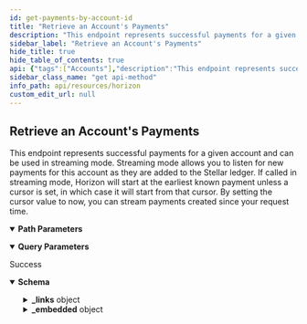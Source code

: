 ```yaml
---
id: get-payments-by-account-id
title: "Retrieve an Account's Payments"
description: "This endpoint represents successful payments for a given account and can be used in streaming mode. Streaming mode allows you to listen for new payments for this account as they are added to the Stellar ledger. If called in streaming mode, Horizon will start at the earliest known payment unless a cursor is set, in which case it will start from that cursor. By setting the cursor value to now, you can stream payments created since your request time."
sidebar_label: "Retrieve an Account's Payments"
hide_title: true
hide_table_of_contents: true
api: {"tags":["Accounts"],"description":"This endpoint represents successful payments for a given account and can be used in streaming mode. Streaming mode allows you to listen for new payments for this account as they are added to the Stellar ledger. If called in streaming mode, Horizon will start at the earliest known payment unless a cursor is set, in which case it will start from that cursor. By setting the cursor value to now, you can stream payments created since your request time.","operationId":"GetPaymentsByAccountId","parameters":[{"name":"account_id","in":"path","required":true,"description":"This account’s public key encoded in a base32 string representation.","schema":{"type":"string","example":"GDMQQNJM4UL7QIA66P7R2PZHMQINWZBM77BEBMHLFXD5JEUAHGJ7R4JZ"}},{"name":"cursor","in":"query","required":false,"description":"A number that points to a specific location in a collection of responses and is pulled from the paging_token value of a record.","schema":{"type":"integer","example":6606617478959105}},{"name":"order","in":"query","required":false,"description":"A designation of the order in which records should appear. Options include asc (ascending) or desc (descending). If this argument isn’t set, it defaults to asc.","schema":{"type":"string","enum":["asc","desc"]}},{"name":"limit","in":"query","required":false,"description":"The maximum number of records returned. The limit can range from 1 to 200 - an upper limit that is hardcoded in Horizon for performance reasons. If this argument isn’t designated, it defaults to 10.","schema":{"type":"integer","example":10}},{"name":"include_failed","in":"query","required":false,"description":"Set to true to include failed operations in results. Options include true and false.","schema":{"type":"boolean","enum":[true,false]}},{"name":"join","in":"query","required":false,"description":"Set to transactions to include the transactions which created each of the operations in the response."}],"x-supports-streaming":true,"responses":{"200":{"description":"Success","content":{"application/json":{"schema":{"allOf":[{"type":"object","properties":{"_links":{"type":"object","properties":{"self":{"type":"object","properties":{"href":{"type":"string","format":"link"},"templated":{"type":"boolean"}},"required":["href"],"title":"link"},"next":{"type":"object","properties":{"href":{"type":"string","format":"link"},"templated":{"type":"boolean"}},"required":["href"],"title":"link"},"prev":{"type":"object","properties":{"href":{"type":"string","format":"link"},"templated":{"type":"boolean"}},"required":["href"],"title":"link"}}}},"title":"Links"},{"type":"object","properties":{"_embedded":{"type":"object","properties":{"records":{"type":"array","items":{"type":"object","properties":{"_links":{"type":"object","properties":{"self":{"type":"object","properties":{"href":{"type":"string","format":"link"},"templated":{"type":"boolean"}},"required":["href"],"title":"link"},"transaction":{"type":"object","properties":{"href":{"type":"string","format":"link"},"templated":{"type":"boolean"}},"required":["href"],"title":"link"},"effects":{"type":"object","properties":{"href":{"type":"string","format":"link"},"templated":{"type":"boolean"}},"required":["href"],"title":"link"},"succeeds":{"type":"object","properties":{"href":{"type":"string","format":"link"},"templated":{"type":"boolean"}},"required":["href"],"title":"link"},"precedes":{"type":"object","properties":{"href":{"type":"string","format":"link"},"templated":{"type":"boolean"}},"required":["href"],"title":"link"}},"required":["self","transaction","effects","succeeds","precedes"]},"id":{"type":"string","title":"id"},"paging_token":{"type":"string"},"transaction_successful":{"type":"boolean"},"source_account":{"type":"string","pattern":"G[A-Z0-9]{55}","title":"address"},"type":{"type":"string","example":"payment"},"type_i":{"type":"string"},"created_at":{"type":"string"},"transaction_hash":{"type":"string"},"asset_type":{"type":"string"},"asset_code":{"enum":["native","credit_alphanum4","credit_alphanum12"]},"asset_issuer":{"type":"string","pattern":"G[A-Z0-9]{55}","title":"address"},"from":{"type":"string","pattern":"G[A-Z0-9]{55}","title":"address"},"to":{"type":"string","pattern":"G[A-Z0-9]{55}","title":"address"},"amount":{"type":"string"}},"required":["id","paging_token","transaction_successful","source_account","type","type_i","created_at","transaction_hash","asset_type","from","to","amount"]}}}}},"title":"Payment"}]},"examples":{"RetrieveAnAccountsPayments":{"value":{"_links":{"self":{"href":"https://horizon.stellar.org/accounts/GCNL55IJTH2HX26HLNIGYD2JIQLTBAQL3SVPNZA6PXK7NAVHU423WOTE/payments?cursor=&limit=10&order=asc"},"next":{"href":"https://horizon.stellar.org/accounts/GCNL55IJTH2HX26HLNIGYD2JIQLTBAQL3SVPNZA6PXK7NAVHU423WOTE/payments?cursor=148289273518190684&limit=10&order=asc"},"prev":{"href":"https://horizon.stellar.org/accounts/GCNL55IJTH2HX26HLNIGYD2JIQLTBAQL3SVPNZA6PXK7NAVHU423WOTE/payments?cursor=110694007436259329&limit=10&order=desc"}},"_embedded":{"records":[{"_links":{"self":{"href":"https://horizon.stellar.org/operations/110694007436259329"},"transaction":{"href":"https://horizon.stellar.org/transactions/26c996aa6afb299b6761f2335277196715160ade6aa001a755116448b145d3a7"},"effects":{"href":"https://horizon.stellar.org/operations/110694007436259329/effects"},"succeeds":{"href":"https://horizon.stellar.org/effects?order=desc&cursor=110694007436259329"},"precedes":{"href":"https://horizon.stellar.org/effects?order=asc&cursor=110694007436259329"}},"id":"110694007436259329","paging_token":"110694007436259329","transaction_successful":true,"source_account":"GB44UMO65PK5NWMRP4S2OSZA5BD4ACOW5KQ6TWLLO2MP7S7N5MJ2MJVI","type":"create_account","type_i":0,"created_at":"2019-09-11T13:16:44Z","transaction_hash":"26c996aa6afb299b6761f2335277196715160ade6aa001a755116448b145d3a7","starting_balance":"1.0000000","funder":"GB44UMO65PK5NWMRP4S2OSZA5BD4ACOW5KQ6TWLLO2MP7S7N5MJ2MJVI","account":"GCNL55IJTH2HX26HLNIGYD2JIQLTBAQL3SVPNZA6PXK7NAVHU423WOTE"},{"_links":{"self":{"href":"https://horizon.stellar.org/operations/110694007436259330"},"transaction":{"href":"https://horizon.stellar.org/transactions/26c996aa6afb299b6761f2335277196715160ade6aa001a755116448b145d3a7"},"effects":{"href":"https://horizon.stellar.org/operations/110694007436259330/effects"},"succeeds":{"href":"https://horizon.stellar.org/effects?order=desc&cursor=110694007436259330"},"precedes":{"href":"https://horizon.stellar.org/effects?order=asc&cursor=110694007436259330"}},"id":"110694007436259330","paging_token":"110694007436259330","transaction_successful":true,"source_account":"GB44UMO65PK5NWMRP4S2OSZA5BD4ACOW5KQ6TWLLO2MP7S7N5MJ2MJVI","type":"account_merge","type_i":8,"created_at":"2019-09-11T13:16:44Z","transaction_hash":"26c996aa6afb299b6761f2335277196715160ade6aa001a755116448b145d3a7","account":"GB44UMO65PK5NWMRP4S2OSZA5BD4ACOW5KQ6TWLLO2MP7S7N5MJ2MJVI","into":"GCNL55IJTH2HX26HLNIGYD2JIQLTBAQL3SVPNZA6PXK7NAVHU423WOTE"},{"_links":{"self":{"href":"https://horizon.stellar.org/operations/115354197276323841"},"transaction":{"href":"https://horizon.stellar.org/transactions/c09d4cee993d60d73c80f036666966738a26b8f3b25d7275b93fd995505b5e5b"},"effects":{"href":"https://horizon.stellar.org/operations/115354197276323841/effects"},"succeeds":{"href":"https://horizon.stellar.org/effects?order=desc&cursor=115354197276323841"},"precedes":{"href":"https://horizon.stellar.org/effects?order=asc&cursor=115354197276323841"}},"id":"115354197276323841","paging_token":"115354197276323841","transaction_successful":true,"source_account":"GDV4KECLSZLKRVH4ZTWVAS4I3W2LPAPV66ADFFUZKGIVOTK6GMKGJT53","type":"payment","type_i":1,"created_at":"2019-11-18T19:59:40Z","transaction_hash":"c09d4cee993d60d73c80f036666966738a26b8f3b25d7275b93fd995505b5e5b","asset_type":"native","from":"GDV4KECLSZLKRVH4ZTWVAS4I3W2LPAPV66ADFFUZKGIVOTK6GMKGJT53","to":"GCNL55IJTH2HX26HLNIGYD2JIQLTBAQL3SVPNZA6PXK7NAVHU423WOTE","amount":"688.4065454"},{"_links":{"self":{"href":"https://horizon.stellar.org/operations/117356420835532801"},"transaction":{"href":"https://horizon.stellar.org/transactions/c25dd84798076ee8ea126c78407d61c7e8f3efdf8739274f56b07a7029500b00"},"effects":{"href":"https://horizon.stellar.org/operations/117356420835532801/effects"},"succeeds":{"href":"https://horizon.stellar.org/effects?order=desc&cursor=117356420835532801"},"precedes":{"href":"https://horizon.stellar.org/effects?order=asc&cursor=117356420835532801"}},"id":"117356420835532801","paging_token":"117356420835532801","transaction_successful":true,"source_account":"GDV4KECLSZLKRVH4ZTWVAS4I3W2LPAPV66ADFFUZKGIVOTK6GMKGJT53","type":"payment","type_i":1,"created_at":"2019-12-18T08:23:35Z","transaction_hash":"c25dd84798076ee8ea126c78407d61c7e8f3efdf8739274f56b07a7029500b00","asset_type":"native","from":"GDV4KECLSZLKRVH4ZTWVAS4I3W2LPAPV66ADFFUZKGIVOTK6GMKGJT53","to":"GCNL55IJTH2HX26HLNIGYD2JIQLTBAQL3SVPNZA6PXK7NAVHU423WOTE","amount":"355.3887598"},{"_links":{"self":{"href":"https://horizon.stellar.org/operations/119400713599217665"},"transaction":{"href":"https://horizon.stellar.org/transactions/b9d7c534b5fa168570a5bffe0f2089de150d00bf8cbd19ec93e897c565958f3f"},"effects":{"href":"https://horizon.stellar.org/operations/119400713599217665/effects"},"succeeds":{"href":"https://horizon.stellar.org/effects?order=desc&cursor=119400713599217665"},"precedes":{"href":"https://horizon.stellar.org/effects?order=asc&cursor=119400713599217665"}},"id":"119400713599217665","paging_token":"119400713599217665","transaction_successful":true,"source_account":"GCNL55IJTH2HX26HLNIGYD2JIQLTBAQL3SVPNZA6PXK7NAVHU423WOTE","type":"payment","type_i":1,"created_at":"2020-01-17T20:32:38Z","transaction_hash":"b9d7c534b5fa168570a5bffe0f2089de150d00bf8cbd19ec93e897c565958f3f","asset_type":"credit_alphanum4","asset_code":"USD","asset_issuer":"GDUKMGUGDZQK6YHYA5Z6AY2G4XDSZPSZ3SW5UN3ARVMO6QSRDWP5YLEX","from":"GCNL55IJTH2HX26HLNIGYD2JIQLTBAQL3SVPNZA6PXK7NAVHU423WOTE","to":"GASWJWFRYE55KC7MGANZMMRBK5NPXT3HMPDQ6SEXZN6ZPWYXVVYBFRTE","amount":"84.9410878"},{"_links":{"self":{"href":"https://horizon.stellar.org/operations/147350483860869151"},"transaction":{"href":"https://horizon.stellar.org/transactions/b53cd1d3a95ad2fd7141b3b800e8cd3af1658d2d72b2274d1bd116cf0e58f193"},"effects":{"href":"https://horizon.stellar.org/operations/147350483860869151/effects"},"succeeds":{"href":"https://horizon.stellar.org/effects?order=desc&cursor=147350483860869151"},"precedes":{"href":"https://horizon.stellar.org/effects?order=asc&cursor=147350483860869151"}},"id":"147350483860869151","paging_token":"147350483860869151","transaction_successful":true,"source_account":"GBDSJHAGNQDL2WZ5LBRSIVI6MUHJO6CLKF5XFVUK7GMPUQ4NBLSYVAHX","type":"payment","type_i":1,"created_at":"2021-03-06T19:27:33Z","transaction_hash":"b53cd1d3a95ad2fd7141b3b800e8cd3af1658d2d72b2274d1bd116cf0e58f193","asset_type":"native","from":"GBDSJHAGNQDL2WZ5LBRSIVI6MUHJO6CLKF5XFVUK7GMPUQ4NBLSYVAHX","to":"GCNL55IJTH2HX26HLNIGYD2JIQLTBAQL3SVPNZA6PXK7NAVHU423WOTE","amount":"0.0000001"},{"_links":{"self":{"href":"https://horizon.stellar.org/operations/147354181828010015"},"transaction":{"href":"https://horizon.stellar.org/transactions/1be9f5f3dcd28c4fa70f5f5ed79d7332da14741e55a5abe4132d4c04da7b6f1e"},"effects":{"href":"https://horizon.stellar.org/operations/147354181828010015/effects"},"succeeds":{"href":"https://horizon.stellar.org/effects?order=desc&cursor=147354181828010015"},"precedes":{"href":"https://horizon.stellar.org/effects?order=asc&cursor=147354181828010015"}},"id":"147354181828010015","paging_token":"147354181828010015","transaction_successful":true,"source_account":"GCVZ5PHDFGUV6YXN7I735RE5AJSFOOWPT4A2WHCGTGXOQ6KVWM3TYEQC","type":"payment","type_i":1,"created_at":"2021-03-06T20:49:34Z","transaction_hash":"1be9f5f3dcd28c4fa70f5f5ed79d7332da14741e55a5abe4132d4c04da7b6f1e","asset_type":"native","from":"GCVZ5PHDFGUV6YXN7I735RE5AJSFOOWPT4A2WHCGTGXOQ6KVWM3TYEQC","to":"GCNL55IJTH2HX26HLNIGYD2JIQLTBAQL3SVPNZA6PXK7NAVHU423WOTE","amount":"0.0000001"},{"_links":{"self":{"href":"https://horizon.stellar.org/operations/147355590577238047"},"transaction":{"href":"https://horizon.stellar.org/transactions/ba6bca6dce0c01d9d9cebcc79466c986b18a8cb3b67030f6424b6563778ab947"},"effects":{"href":"https://horizon.stellar.org/operations/147355590577238047/effects"},"succeeds":{"href":"https://horizon.stellar.org/effects?order=desc&cursor=147355590577238047"},"precedes":{"href":"https://horizon.stellar.org/effects?order=asc&cursor=147355590577238047"}},"id":"147355590577238047","paging_token":"147355590577238047","transaction_successful":true,"source_account":"GBDSJHAGNQDL2WZ5LBRSIVI6MUHJO6CLKF5XFVUK7GMPUQ4NBLSYVAHX","type":"payment","type_i":1,"created_at":"2021-03-06T21:19:49Z","transaction_hash":"ba6bca6dce0c01d9d9cebcc79466c986b18a8cb3b67030f6424b6563778ab947","asset_type":"native","from":"GBDSJHAGNQDL2WZ5LBRSIVI6MUHJO6CLKF5XFVUK7GMPUQ4NBLSYVAHX","to":"GCNL55IJTH2HX26HLNIGYD2JIQLTBAQL3SVPNZA6PXK7NAVHU423WOTE","amount":"0.0000001"},{"_links":{"self":{"href":"https://horizon.stellar.org/operations/148286782436462682"},"transaction":{"href":"https://horizon.stellar.org/transactions/74afe177a6ecf466899bbdbd339a796e1995a3c8c4084c556849a702759bb7c1"},"effects":{"href":"https://horizon.stellar.org/operations/148286782436462682/effects"},"succeeds":{"href":"https://horizon.stellar.org/effects?order=desc&cursor=148286782436462682"},"precedes":{"href":"https://horizon.stellar.org/effects?order=asc&cursor=148286782436462682"}},"id":"148286782436462682","paging_token":"148286782436462682","transaction_successful":true,"source_account":"GDAXCWDQAYP2VC2UR2KRLVD7JQYIYMQ7BGFY647BCG4CFANT7JYNSO4S","type":"payment","type_i":1,"created_at":"2021-03-20T12:48:24Z","transaction_hash":"74afe177a6ecf466899bbdbd339a796e1995a3c8c4084c556849a702759bb7c1","asset_type":"native","from":"GDAXCWDQAYP2VC2UR2KRLVD7JQYIYMQ7BGFY647BCG4CFANT7JYNSO4S","to":"GCNL55IJTH2HX26HLNIGYD2JIQLTBAQL3SVPNZA6PXK7NAVHU423WOTE","amount":"0.0000001"},{"_links":{"self":{"href":"https://horizon.stellar.org/operations/148289273518190684"},"transaction":{"href":"https://horizon.stellar.org/transactions/de50646ece611a9fbd2b222b910f020f94e654064d64fd54f50358d3d13e7f49"},"effects":{"href":"https://horizon.stellar.org/operations/148289273518190684/effects"},"succeeds":{"href":"https://horizon.stellar.org/effects?order=desc&cursor=148289273518190684"},"precedes":{"href":"https://horizon.stellar.org/effects?order=asc&cursor=148289273518190684"}},"id":"148289273518190684","paging_token":"148289273518190684","transaction_successful":true,"source_account":"GC2LS7Z564TGWRVCIHTSEIZBO5WUZSNR2MA544FE4JPXMAUMDQI2JR6N","type":"payment","type_i":1,"created_at":"2021-03-20T13:42:07Z","transaction_hash":"de50646ece611a9fbd2b222b910f020f94e654064d64fd54f50358d3d13e7f49","asset_type":"native","from":"GC2LS7Z564TGWRVCIHTSEIZBO5WUZSNR2MA544FE4JPXMAUMDQI2JR6N","to":"GCNL55IJTH2HX26HLNIGYD2JIQLTBAQL3SVPNZA6PXK7NAVHU423WOTE","amount":"0.0000001"}]}}}}}}}},"method":"get","path":"/accounts/{account_id}/payments","servers":[{"url":"https://horizon.stellar.org","description":"The main network"},{"url":"https://horizon-testnet.stellar.org","description":"The test network"}],"info":{"title":"Horizon","version":"0.0.1"},"postman":{"name":"Retrieve an Account's Payments","description":{"content":"This endpoint represents successful payments for a given account and can be used in streaming mode. Streaming mode allows you to listen for new payments for this account as they are added to the Stellar ledger. If called in streaming mode, Horizon will start at the earliest known payment unless a cursor is set, in which case it will start from that cursor. By setting the cursor value to now, you can stream payments created since your request time.","type":"text/plain"},"url":{"path":["accounts",":account_id","payments"],"host":["{{baseUrl}}"],"query":[{"disabled":false,"description":{"content":"A number that points to a specific location in a collection of responses and is pulled from the paging_token value of a record.","type":"text/plain"},"key":"cursor","value":""},{"disabled":false,"description":{"content":"A designation of the order in which records should appear. Options include asc (ascending) or desc (descending). If this argument isn’t set, it defaults to asc.","type":"text/plain"},"key":"order","value":""},{"disabled":false,"description":{"content":"The maximum number of records returned. The limit can range from 1 to 200 - an upper limit that is hardcoded in Horizon for performance reasons. If this argument isn’t designated, it defaults to 10.","type":"text/plain"},"key":"limit","value":""},{"disabled":false,"description":{"content":"Set to true to include failed operations in results. Options include true and false.","type":"text/plain"},"key":"include_failed","value":""},{"description":{"content":"Set to transactions to include the transactions which created each of the operations in the response.","type":"text/plain"},"key":"join","value":""}],"variable":[{"disabled":false,"description":{"content":"(Required) This account’s public key encoded in a base32 string representation.","type":"text/plain"},"type":"any","value":"","key":"account_id"}]},"header":[{"key":"Accept","value":"application/json"}],"method":"GET"}}
sidebar_class_name: "get api-method"
info_path: api/resources/horizon
custom_edit_url: null
---
```



## Retrieve an Account's Payments



This endpoint represents successful payments for a given account and can be used in streaming mode. Streaming mode allows you to listen for new payments for this account as they are added to the Stellar ledger. If called in streaming mode, Horizon will start at the earliest known payment unless a cursor is set, in which case it will start from that cursor. By setting the cursor value to now, you can stream payments created since your request time.

<details style={{"marginBottom":"1rem"}} data-collapsed={false} open={true}><summary style={{}}><strong>Path Parameters</strong></summary><div><ul><ParamsItem className={"paramsItem"} param={{"name":"account_id","in":"path","required":true,"description":"This account’s public key encoded in a base32 string representation.","schema":{"type":"string","example":"GDMQQNJM4UL7QIA66P7R2PZHMQINWZBM77BEBMHLFXD5JEUAHGJ7R4JZ"}}}></ParamsItem></ul></div></details><details style={{"marginBottom":"1rem"}} data-collapsed={false} open={true}><summary style={{}}><strong>Query Parameters</strong></summary><div><ul><ParamsItem className={"paramsItem"} param={{"name":"cursor","in":"query","required":false,"description":"A number that points to a specific location in a collection of responses and is pulled from the paging_token value of a record.","schema":{"type":"integer","example":6606617478959105}}}></ParamsItem><ParamsItem className={"paramsItem"} param={{"name":"order","in":"query","required":false,"description":"A designation of the order in which records should appear. Options include asc (ascending) or desc (descending). If this argument isn’t set, it defaults to asc.","schema":{"type":"string","enum":["asc","desc"]}}}></ParamsItem><ParamsItem className={"paramsItem"} param={{"name":"limit","in":"query","required":false,"description":"The maximum number of records returned. The limit can range from 1 to 200 - an upper limit that is hardcoded in Horizon for performance reasons. If this argument isn’t designated, it defaults to 10.","schema":{"type":"integer","example":10}}}></ParamsItem><ParamsItem className={"paramsItem"} param={{"name":"include_failed","in":"query","required":false,"description":"Set to true to include failed operations in results. Options include true and false.","schema":{"type":"boolean","enum":[true,false]}}}></ParamsItem><ParamsItem className={"paramsItem"} param={{"name":"join","in":"query","required":false,"description":"Set to transactions to include the transactions which created each of the operations in the response."}}></ParamsItem></ul></div></details><div><ApiTabs><TabItem label={"200"} value={"200"}><div>

Success

</div><div><MimeTabs schemaType={"response"}><TabItem label={"application/json"} value={"application/json"}><SchemaTabs><TabItem label={"Schema"} value={"Schema"}><details style={{}} data-collapsed={false} open={true}><summary style={{"textAlign":"left"}}><strong>Schema</strong></summary><div style={{"textAlign":"left","marginLeft":"1rem"}}></div><ul style={{"marginLeft":"1rem"}}><SchemaItem collapsible={true} className={"schemaItem"}><details style={{}}><summary style={{}}><strong>_links</strong><span style={{"opacity":"0.6"}}> object</span></summary><div style={{"marginLeft":"1rem"}}><SchemaItem collapsible={true} className={"schemaItem"}><details style={{}}><summary style={{}}><strong>self</strong><span style={{"opacity":"0.6"}}> object</span></summary><div style={{"marginLeft":"1rem"}}><SchemaItem collapsible={false} name={"href"} required={true} schemaName={"link"} qualifierMessage={undefined} schema={{"type":"string","format":"link"}}></SchemaItem><SchemaItem collapsible={false} name={"templated"} required={false} schemaName={"boolean"} qualifierMessage={undefined} schema={{"type":"boolean"}}></SchemaItem></div></details></SchemaItem><SchemaItem collapsible={true} className={"schemaItem"}><details style={{}}><summary style={{}}><strong>next</strong><span style={{"opacity":"0.6"}}> object</span></summary><div style={{"marginLeft":"1rem"}}><SchemaItem collapsible={false} name={"href"} required={true} schemaName={"link"} qualifierMessage={undefined} schema={{"type":"string","format":"link"}}></SchemaItem><SchemaItem collapsible={false} name={"templated"} required={false} schemaName={"boolean"} qualifierMessage={undefined} schema={{"type":"boolean"}}></SchemaItem></div></details></SchemaItem><SchemaItem collapsible={true} className={"schemaItem"}><details style={{}}><summary style={{}}><strong>prev</strong><span style={{"opacity":"0.6"}}> object</span></summary><div style={{"marginLeft":"1rem"}}><SchemaItem collapsible={false} name={"href"} required={true} schemaName={"link"} qualifierMessage={undefined} schema={{"type":"string","format":"link"}}></SchemaItem><SchemaItem collapsible={false} name={"templated"} required={false} schemaName={"boolean"} qualifierMessage={undefined} schema={{"type":"boolean"}}></SchemaItem></div></details></SchemaItem></div></details></SchemaItem><SchemaItem collapsible={true} className={"schemaItem"}><details style={{}}><summary style={{}}><strong>_embedded</strong><span style={{"opacity":"0.6"}}> object</span></summary><div style={{"marginLeft":"1rem"}}><SchemaItem collapsible={true} className={"schemaItem"}><details style={{}}><summary style={{}}><strong>records</strong><span style={{"opacity":"0.6"}}> object[]</span></summary><div style={{"marginLeft":"1rem"}}><li><div style={{"fontSize":"var(--ifm-code-font-size)","opacity":"0.6","marginLeft":"-.5rem","paddingBottom":".5rem"}}>Array [</div></li><SchemaItem collapsible={true} className={"schemaItem"}><details style={{}}><summary style={{}}><strong>_links</strong><span style={{"opacity":"0.6"}}> object</span></summary><div style={{"marginLeft":"1rem"}}><SchemaItem collapsible={true} className={"schemaItem"}><details style={{}}><summary style={{}}><strong>self</strong><span style={{"opacity":"0.6"}}> object</span><strong style={{"fontSize":"var(--ifm-code-font-size)","color":"var(--openapi-required)"}}> required</strong></summary><div style={{"marginLeft":"1rem"}}><SchemaItem collapsible={false} name={"href"} required={true} schemaName={"link"} qualifierMessage={undefined} schema={{"type":"string","format":"link"}}></SchemaItem><SchemaItem collapsible={false} name={"templated"} required={false} schemaName={"boolean"} qualifierMessage={undefined} schema={{"type":"boolean"}}></SchemaItem></div></details></SchemaItem><SchemaItem collapsible={true} className={"schemaItem"}><details style={{}}><summary style={{}}><strong>transaction</strong><span style={{"opacity":"0.6"}}> object</span><strong style={{"fontSize":"var(--ifm-code-font-size)","color":"var(--openapi-required)"}}> required</strong></summary><div style={{"marginLeft":"1rem"}}><SchemaItem collapsible={false} name={"href"} required={true} schemaName={"link"} qualifierMessage={undefined} schema={{"type":"string","format":"link"}}></SchemaItem><SchemaItem collapsible={false} name={"templated"} required={false} schemaName={"boolean"} qualifierMessage={undefined} schema={{"type":"boolean"}}></SchemaItem></div></details></SchemaItem><SchemaItem collapsible={true} className={"schemaItem"}><details style={{}}><summary style={{}}><strong>effects</strong><span style={{"opacity":"0.6"}}> object</span><strong style={{"fontSize":"var(--ifm-code-font-size)","color":"var(--openapi-required)"}}> required</strong></summary><div style={{"marginLeft":"1rem"}}><SchemaItem collapsible={false} name={"href"} required={true} schemaName={"link"} qualifierMessage={undefined} schema={{"type":"string","format":"link"}}></SchemaItem><SchemaItem collapsible={false} name={"templated"} required={false} schemaName={"boolean"} qualifierMessage={undefined} schema={{"type":"boolean"}}></SchemaItem></div></details></SchemaItem><SchemaItem collapsible={true} className={"schemaItem"}><details style={{}}><summary style={{}}><strong>succeeds</strong><span style={{"opacity":"0.6"}}> object</span><strong style={{"fontSize":"var(--ifm-code-font-size)","color":"var(--openapi-required)"}}> required</strong></summary><div style={{"marginLeft":"1rem"}}><SchemaItem collapsible={false} name={"href"} required={true} schemaName={"link"} qualifierMessage={undefined} schema={{"type":"string","format":"link"}}></SchemaItem><SchemaItem collapsible={false} name={"templated"} required={false} schemaName={"boolean"} qualifierMessage={undefined} schema={{"type":"boolean"}}></SchemaItem></div></details></SchemaItem><SchemaItem collapsible={true} className={"schemaItem"}><details style={{}}><summary style={{}}><strong>precedes</strong><span style={{"opacity":"0.6"}}> object</span><strong style={{"fontSize":"var(--ifm-code-font-size)","color":"var(--openapi-required)"}}> required</strong></summary><div style={{"marginLeft":"1rem"}}><SchemaItem collapsible={false} name={"href"} required={true} schemaName={"link"} qualifierMessage={undefined} schema={{"type":"string","format":"link"}}></SchemaItem><SchemaItem collapsible={false} name={"templated"} required={false} schemaName={"boolean"} qualifierMessage={undefined} schema={{"type":"boolean"}}></SchemaItem></div></details></SchemaItem></div></details></SchemaItem><SchemaItem collapsible={false} name={"id"} required={true} schemaName={"id"} qualifierMessage={undefined} schema={{"type":"string","title":"id"}}></SchemaItem><SchemaItem collapsible={false} name={"paging_token"} required={true} schemaName={"string"} qualifierMessage={undefined} schema={{"type":"string"}}></SchemaItem><SchemaItem collapsible={false} name={"transaction_successful"} required={true} schemaName={"boolean"} qualifierMessage={undefined} schema={{"type":"boolean"}}></SchemaItem><SchemaItem collapsible={false} name={"source_account"} required={true} schemaName={"address"} qualifierMessage={"**Possible values:** Value must match regular expression `G[A-Z0-9]{55}`"} schema={{"type":"string","pattern":"G[A-Z0-9]{55}","title":"address"}}></SchemaItem><SchemaItem collapsible={false} name={"type"} required={true} schemaName={"string"} qualifierMessage={undefined} schema={{"type":"string","example":"payment"}}></SchemaItem><SchemaItem collapsible={false} name={"type_i"} required={true} schemaName={"string"} qualifierMessage={undefined} schema={{"type":"string"}}></SchemaItem><SchemaItem collapsible={false} name={"created_at"} required={true} schemaName={"string"} qualifierMessage={undefined} schema={{"type":"string"}}></SchemaItem><SchemaItem collapsible={false} name={"transaction_hash"} required={true} schemaName={"string"} qualifierMessage={undefined} schema={{"type":"string"}}></SchemaItem><SchemaItem collapsible={false} name={"asset_type"} required={true} schemaName={"string"} qualifierMessage={undefined} schema={{"type":"string"}}></SchemaItem><SchemaItem collapsible={false} name={"asset_code"} required={false} schemaName={""} qualifierMessage={"**Possible values:** [`native`, `credit_alphanum4`, `credit_alphanum12`]"} schema={{"enum":["native","credit_alphanum4","credit_alphanum12"]}}></SchemaItem><SchemaItem collapsible={false} name={"asset_issuer"} required={false} schemaName={"address"} qualifierMessage={"**Possible values:** Value must match regular expression `G[A-Z0-9]{55}`"} schema={{"type":"string","pattern":"G[A-Z0-9]{55}","title":"address"}}></SchemaItem><SchemaItem collapsible={false} name={"from"} required={true} schemaName={"address"} qualifierMessage={"**Possible values:** Value must match regular expression `G[A-Z0-9]{55}`"} schema={{"type":"string","pattern":"G[A-Z0-9]{55}","title":"address"}}></SchemaItem><SchemaItem collapsible={false} name={"to"} required={true} schemaName={"address"} qualifierMessage={"**Possible values:** Value must match regular expression `G[A-Z0-9]{55}`"} schema={{"type":"string","pattern":"G[A-Z0-9]{55}","title":"address"}}></SchemaItem><SchemaItem collapsible={false} name={"amount"} required={true} schemaName={"string"} qualifierMessage={undefined} schema={{"type":"string"}}></SchemaItem><li><div style={{"fontSize":"var(--ifm-code-font-size)","opacity":"0.6","marginLeft":"-.5rem"}}>]</div></li></div></details></SchemaItem></div></details></SchemaItem></ul></details></TabItem><TabItem label={"Example (from schema)"} value={"Example (from schema)"}><ResponseSamples responseExample={"{\n  \"_links\": {\n    \"self\": {\n      \"href\": \"string\",\n      \"templated\": true\n    },\n    \"next\": {\n      \"href\": \"string\",\n      \"templated\": true\n    },\n    \"prev\": {\n      \"href\": \"string\",\n      \"templated\": true\n    }\n  },\n  \"_embedded\": {\n    \"records\": [\n      {\n        \"_links\": {\n          \"self\": {\n            \"href\": \"string\",\n            \"templated\": true\n          },\n          \"transaction\": {\n            \"href\": \"string\",\n            \"templated\": true\n          },\n          \"effects\": {\n            \"href\": \"string\",\n            \"templated\": true\n          },\n          \"succeeds\": {\n            \"href\": \"string\",\n            \"templated\": true\n          },\n          \"precedes\": {\n            \"href\": \"string\",\n            \"templated\": true\n          }\n        },\n        \"id\": \"string\",\n        \"paging_token\": \"string\",\n        \"transaction_successful\": true,\n        \"source_account\": \"string\",\n        \"type\": \"payment\",\n        \"type_i\": \"string\",\n        \"created_at\": \"string\",\n        \"transaction_hash\": \"string\",\n        \"asset_type\": \"string\",\n        \"asset_issuer\": \"string\",\n        \"from\": \"string\",\n        \"to\": \"string\",\n        \"amount\": \"string\"\n      }\n    ]\n  }\n}"} language={"json"}></ResponseSamples></TabItem><TabItem label={"RetrieveAnAccountsPayments"} value={"RetrieveAnAccountsPayments"}><ResponseSamples responseExample={"{\n  \"_links\": {\n    \"self\": {\n      \"href\": \"https://horizon.stellar.org/accounts/GCNL55IJTH2HX26HLNIGYD2JIQLTBAQL3SVPNZA6PXK7NAVHU423WOTE/payments?cursor=&limit=10&order=asc\"\n    },\n    \"next\": {\n      \"href\": \"https://horizon.stellar.org/accounts/GCNL55IJTH2HX26HLNIGYD2JIQLTBAQL3SVPNZA6PXK7NAVHU423WOTE/payments?cursor=148289273518190684&limit=10&order=asc\"\n    },\n    \"prev\": {\n      \"href\": \"https://horizon.stellar.org/accounts/GCNL55IJTH2HX26HLNIGYD2JIQLTBAQL3SVPNZA6PXK7NAVHU423WOTE/payments?cursor=110694007436259329&limit=10&order=desc\"\n    }\n  },\n  \"_embedded\": {\n    \"records\": [\n      {\n        \"_links\": {\n          \"self\": {\n            \"href\": \"https://horizon.stellar.org/operations/110694007436259329\"\n          },\n          \"transaction\": {\n            \"href\": \"https://horizon.stellar.org/transactions/26c996aa6afb299b6761f2335277196715160ade6aa001a755116448b145d3a7\"\n          },\n          \"effects\": {\n            \"href\": \"https://horizon.stellar.org/operations/110694007436259329/effects\"\n          },\n          \"succeeds\": {\n            \"href\": \"https://horizon.stellar.org/effects?order=desc&cursor=110694007436259329\"\n          },\n          \"precedes\": {\n            \"href\": \"https://horizon.stellar.org/effects?order=asc&cursor=110694007436259329\"\n          }\n        },\n        \"id\": \"110694007436259329\",\n        \"paging_token\": \"110694007436259329\",\n        \"transaction_successful\": true,\n        \"source_account\": \"GB44UMO65PK5NWMRP4S2OSZA5BD4ACOW5KQ6TWLLO2MP7S7N5MJ2MJVI\",\n        \"type\": \"create_account\",\n        \"type_i\": 0,\n        \"created_at\": \"2019-09-11T13:16:44Z\",\n        \"transaction_hash\": \"26c996aa6afb299b6761f2335277196715160ade6aa001a755116448b145d3a7\",\n        \"starting_balance\": \"1.0000000\",\n        \"funder\": \"GB44UMO65PK5NWMRP4S2OSZA5BD4ACOW5KQ6TWLLO2MP7S7N5MJ2MJVI\",\n        \"account\": \"GCNL55IJTH2HX26HLNIGYD2JIQLTBAQL3SVPNZA6PXK7NAVHU423WOTE\"\n      },\n      {\n        \"_links\": {\n          \"self\": {\n            \"href\": \"https://horizon.stellar.org/operations/110694007436259330\"\n          },\n          \"transaction\": {\n            \"href\": \"https://horizon.stellar.org/transactions/26c996aa6afb299b6761f2335277196715160ade6aa001a755116448b145d3a7\"\n          },\n          \"effects\": {\n            \"href\": \"https://horizon.stellar.org/operations/110694007436259330/effects\"\n          },\n          \"succeeds\": {\n            \"href\": \"https://horizon.stellar.org/effects?order=desc&cursor=110694007436259330\"\n          },\n          \"precedes\": {\n            \"href\": \"https://horizon.stellar.org/effects?order=asc&cursor=110694007436259330\"\n          }\n        },\n        \"id\": \"110694007436259330\",\n        \"paging_token\": \"110694007436259330\",\n        \"transaction_successful\": true,\n        \"source_account\": \"GB44UMO65PK5NWMRP4S2OSZA5BD4ACOW5KQ6TWLLO2MP7S7N5MJ2MJVI\",\n        \"type\": \"account_merge\",\n        \"type_i\": 8,\n        \"created_at\": \"2019-09-11T13:16:44Z\",\n        \"transaction_hash\": \"26c996aa6afb299b6761f2335277196715160ade6aa001a755116448b145d3a7\",\n        \"account\": \"GB44UMO65PK5NWMRP4S2OSZA5BD4ACOW5KQ6TWLLO2MP7S7N5MJ2MJVI\",\n        \"into\": \"GCNL55IJTH2HX26HLNIGYD2JIQLTBAQL3SVPNZA6PXK7NAVHU423WOTE\"\n      },\n      {\n        \"_links\": {\n          \"self\": {\n            \"href\": \"https://horizon.stellar.org/operations/115354197276323841\"\n          },\n          \"transaction\": {\n            \"href\": \"https://horizon.stellar.org/transactions/c09d4cee993d60d73c80f036666966738a26b8f3b25d7275b93fd995505b5e5b\"\n          },\n          \"effects\": {\n            \"href\": \"https://horizon.stellar.org/operations/115354197276323841/effects\"\n          },\n          \"succeeds\": {\n            \"href\": \"https://horizon.stellar.org/effects?order=desc&cursor=115354197276323841\"\n          },\n          \"precedes\": {\n            \"href\": \"https://horizon.stellar.org/effects?order=asc&cursor=115354197276323841\"\n          }\n        },\n        \"id\": \"115354197276323841\",\n        \"paging_token\": \"115354197276323841\",\n        \"transaction_successful\": true,\n        \"source_account\": \"GDV4KECLSZLKRVH4ZTWVAS4I3W2LPAPV66ADFFUZKGIVOTK6GMKGJT53\",\n        \"type\": \"payment\",\n        \"type_i\": 1,\n        \"created_at\": \"2019-11-18T19:59:40Z\",\n        \"transaction_hash\": \"c09d4cee993d60d73c80f036666966738a26b8f3b25d7275b93fd995505b5e5b\",\n        \"asset_type\": \"native\",\n        \"from\": \"GDV4KECLSZLKRVH4ZTWVAS4I3W2LPAPV66ADFFUZKGIVOTK6GMKGJT53\",\n        \"to\": \"GCNL55IJTH2HX26HLNIGYD2JIQLTBAQL3SVPNZA6PXK7NAVHU423WOTE\",\n        \"amount\": \"688.4065454\"\n      },\n      {\n        \"_links\": {\n          \"self\": {\n            \"href\": \"https://horizon.stellar.org/operations/117356420835532801\"\n          },\n          \"transaction\": {\n            \"href\": \"https://horizon.stellar.org/transactions/c25dd84798076ee8ea126c78407d61c7e8f3efdf8739274f56b07a7029500b00\"\n          },\n          \"effects\": {\n            \"href\": \"https://horizon.stellar.org/operations/117356420835532801/effects\"\n          },\n          \"succeeds\": {\n            \"href\": \"https://horizon.stellar.org/effects?order=desc&cursor=117356420835532801\"\n          },\n          \"precedes\": {\n            \"href\": \"https://horizon.stellar.org/effects?order=asc&cursor=117356420835532801\"\n          }\n        },\n        \"id\": \"117356420835532801\",\n        \"paging_token\": \"117356420835532801\",\n        \"transaction_successful\": true,\n        \"source_account\": \"GDV4KECLSZLKRVH4ZTWVAS4I3W2LPAPV66ADFFUZKGIVOTK6GMKGJT53\",\n        \"type\": \"payment\",\n        \"type_i\": 1,\n        \"created_at\": \"2019-12-18T08:23:35Z\",\n        \"transaction_hash\": \"c25dd84798076ee8ea126c78407d61c7e8f3efdf8739274f56b07a7029500b00\",\n        \"asset_type\": \"native\",\n        \"from\": \"GDV4KECLSZLKRVH4ZTWVAS4I3W2LPAPV66ADFFUZKGIVOTK6GMKGJT53\",\n        \"to\": \"GCNL55IJTH2HX26HLNIGYD2JIQLTBAQL3SVPNZA6PXK7NAVHU423WOTE\",\n        \"amount\": \"355.3887598\"\n      },\n      {\n        \"_links\": {\n          \"self\": {\n            \"href\": \"https://horizon.stellar.org/operations/119400713599217665\"\n          },\n          \"transaction\": {\n            \"href\": \"https://horizon.stellar.org/transactions/b9d7c534b5fa168570a5bffe0f2089de150d00bf8cbd19ec93e897c565958f3f\"\n          },\n          \"effects\": {\n            \"href\": \"https://horizon.stellar.org/operations/119400713599217665/effects\"\n          },\n          \"succeeds\": {\n            \"href\": \"https://horizon.stellar.org/effects?order=desc&cursor=119400713599217665\"\n          },\n          \"precedes\": {\n            \"href\": \"https://horizon.stellar.org/effects?order=asc&cursor=119400713599217665\"\n          }\n        },\n        \"id\": \"119400713599217665\",\n        \"paging_token\": \"119400713599217665\",\n        \"transaction_successful\": true,\n        \"source_account\": \"GCNL55IJTH2HX26HLNIGYD2JIQLTBAQL3SVPNZA6PXK7NAVHU423WOTE\",\n        \"type\": \"payment\",\n        \"type_i\": 1,\n        \"created_at\": \"2020-01-17T20:32:38Z\",\n        \"transaction_hash\": \"b9d7c534b5fa168570a5bffe0f2089de150d00bf8cbd19ec93e897c565958f3f\",\n        \"asset_type\": \"credit_alphanum4\",\n        \"asset_code\": \"USD\",\n        \"asset_issuer\": \"GDUKMGUGDZQK6YHYA5Z6AY2G4XDSZPSZ3SW5UN3ARVMO6QSRDWP5YLEX\",\n        \"from\": \"GCNL55IJTH2HX26HLNIGYD2JIQLTBAQL3SVPNZA6PXK7NAVHU423WOTE\",\n        \"to\": \"GASWJWFRYE55KC7MGANZMMRBK5NPXT3HMPDQ6SEXZN6ZPWYXVVYBFRTE\",\n        \"amount\": \"84.9410878\"\n      },\n      {\n        \"_links\": {\n          \"self\": {\n            \"href\": \"https://horizon.stellar.org/operations/147350483860869151\"\n          },\n          \"transaction\": {\n            \"href\": \"https://horizon.stellar.org/transactions/b53cd1d3a95ad2fd7141b3b800e8cd3af1658d2d72b2274d1bd116cf0e58f193\"\n          },\n          \"effects\": {\n            \"href\": \"https://horizon.stellar.org/operations/147350483860869151/effects\"\n          },\n          \"succeeds\": {\n            \"href\": \"https://horizon.stellar.org/effects?order=desc&cursor=147350483860869151\"\n          },\n          \"precedes\": {\n            \"href\": \"https://horizon.stellar.org/effects?order=asc&cursor=147350483860869151\"\n          }\n        },\n        \"id\": \"147350483860869151\",\n        \"paging_token\": \"147350483860869151\",\n        \"transaction_successful\": true,\n        \"source_account\": \"GBDSJHAGNQDL2WZ5LBRSIVI6MUHJO6CLKF5XFVUK7GMPUQ4NBLSYVAHX\",\n        \"type\": \"payment\",\n        \"type_i\": 1,\n        \"created_at\": \"2021-03-06T19:27:33Z\",\n        \"transaction_hash\": \"b53cd1d3a95ad2fd7141b3b800e8cd3af1658d2d72b2274d1bd116cf0e58f193\",\n        \"asset_type\": \"native\",\n        \"from\": \"GBDSJHAGNQDL2WZ5LBRSIVI6MUHJO6CLKF5XFVUK7GMPUQ4NBLSYVAHX\",\n        \"to\": \"GCNL55IJTH2HX26HLNIGYD2JIQLTBAQL3SVPNZA6PXK7NAVHU423WOTE\",\n        \"amount\": \"0.0000001\"\n      },\n      {\n        \"_links\": {\n          \"self\": {\n            \"href\": \"https://horizon.stellar.org/operations/147354181828010015\"\n          },\n          \"transaction\": {\n            \"href\": \"https://horizon.stellar.org/transactions/1be9f5f3dcd28c4fa70f5f5ed79d7332da14741e55a5abe4132d4c04da7b6f1e\"\n          },\n          \"effects\": {\n            \"href\": \"https://horizon.stellar.org/operations/147354181828010015/effects\"\n          },\n          \"succeeds\": {\n            \"href\": \"https://horizon.stellar.org/effects?order=desc&cursor=147354181828010015\"\n          },\n          \"precedes\": {\n            \"href\": \"https://horizon.stellar.org/effects?order=asc&cursor=147354181828010015\"\n          }\n        },\n        \"id\": \"147354181828010015\",\n        \"paging_token\": \"147354181828010015\",\n        \"transaction_successful\": true,\n        \"source_account\": \"GCVZ5PHDFGUV6YXN7I735RE5AJSFOOWPT4A2WHCGTGXOQ6KVWM3TYEQC\",\n        \"type\": \"payment\",\n        \"type_i\": 1,\n        \"created_at\": \"2021-03-06T20:49:34Z\",\n        \"transaction_hash\": \"1be9f5f3dcd28c4fa70f5f5ed79d7332da14741e55a5abe4132d4c04da7b6f1e\",\n        \"asset_type\": \"native\",\n        \"from\": \"GCVZ5PHDFGUV6YXN7I735RE5AJSFOOWPT4A2WHCGTGXOQ6KVWM3TYEQC\",\n        \"to\": \"GCNL55IJTH2HX26HLNIGYD2JIQLTBAQL3SVPNZA6PXK7NAVHU423WOTE\",\n        \"amount\": \"0.0000001\"\n      },\n      {\n        \"_links\": {\n          \"self\": {\n            \"href\": \"https://horizon.stellar.org/operations/147355590577238047\"\n          },\n          \"transaction\": {\n            \"href\": \"https://horizon.stellar.org/transactions/ba6bca6dce0c01d9d9cebcc79466c986b18a8cb3b67030f6424b6563778ab947\"\n          },\n          \"effects\": {\n            \"href\": \"https://horizon.stellar.org/operations/147355590577238047/effects\"\n          },\n          \"succeeds\": {\n            \"href\": \"https://horizon.stellar.org/effects?order=desc&cursor=147355590577238047\"\n          },\n          \"precedes\": {\n            \"href\": \"https://horizon.stellar.org/effects?order=asc&cursor=147355590577238047\"\n          }\n        },\n        \"id\": \"147355590577238047\",\n        \"paging_token\": \"147355590577238047\",\n        \"transaction_successful\": true,\n        \"source_account\": \"GBDSJHAGNQDL2WZ5LBRSIVI6MUHJO6CLKF5XFVUK7GMPUQ4NBLSYVAHX\",\n        \"type\": \"payment\",\n        \"type_i\": 1,\n        \"created_at\": \"2021-03-06T21:19:49Z\",\n        \"transaction_hash\": \"ba6bca6dce0c01d9d9cebcc79466c986b18a8cb3b67030f6424b6563778ab947\",\n        \"asset_type\": \"native\",\n        \"from\": \"GBDSJHAGNQDL2WZ5LBRSIVI6MUHJO6CLKF5XFVUK7GMPUQ4NBLSYVAHX\",\n        \"to\": \"GCNL55IJTH2HX26HLNIGYD2JIQLTBAQL3SVPNZA6PXK7NAVHU423WOTE\",\n        \"amount\": \"0.0000001\"\n      },\n      {\n        \"_links\": {\n          \"self\": {\n            \"href\": \"https://horizon.stellar.org/operations/148286782436462682\"\n          },\n          \"transaction\": {\n            \"href\": \"https://horizon.stellar.org/transactions/74afe177a6ecf466899bbdbd339a796e1995a3c8c4084c556849a702759bb7c1\"\n          },\n          \"effects\": {\n            \"href\": \"https://horizon.stellar.org/operations/148286782436462682/effects\"\n          },\n          \"succeeds\": {\n            \"href\": \"https://horizon.stellar.org/effects?order=desc&cursor=148286782436462682\"\n          },\n          \"precedes\": {\n            \"href\": \"https://horizon.stellar.org/effects?order=asc&cursor=148286782436462682\"\n          }\n        },\n        \"id\": \"148286782436462682\",\n        \"paging_token\": \"148286782436462682\",\n        \"transaction_successful\": true,\n        \"source_account\": \"GDAXCWDQAYP2VC2UR2KRLVD7JQYIYMQ7BGFY647BCG4CFANT7JYNSO4S\",\n        \"type\": \"payment\",\n        \"type_i\": 1,\n        \"created_at\": \"2021-03-20T12:48:24Z\",\n        \"transaction_hash\": \"74afe177a6ecf466899bbdbd339a796e1995a3c8c4084c556849a702759bb7c1\",\n        \"asset_type\": \"native\",\n        \"from\": \"GDAXCWDQAYP2VC2UR2KRLVD7JQYIYMQ7BGFY647BCG4CFANT7JYNSO4S\",\n        \"to\": \"GCNL55IJTH2HX26HLNIGYD2JIQLTBAQL3SVPNZA6PXK7NAVHU423WOTE\",\n        \"amount\": \"0.0000001\"\n      },\n      {\n        \"_links\": {\n          \"self\": {\n            \"href\": \"https://horizon.stellar.org/operations/148289273518190684\"\n          },\n          \"transaction\": {\n            \"href\": \"https://horizon.stellar.org/transactions/de50646ece611a9fbd2b222b910f020f94e654064d64fd54f50358d3d13e7f49\"\n          },\n          \"effects\": {\n            \"href\": \"https://horizon.stellar.org/operations/148289273518190684/effects\"\n          },\n          \"succeeds\": {\n            \"href\": \"https://horizon.stellar.org/effects?order=desc&cursor=148289273518190684\"\n          },\n          \"precedes\": {\n            \"href\": \"https://horizon.stellar.org/effects?order=asc&cursor=148289273518190684\"\n          }\n        },\n        \"id\": \"148289273518190684\",\n        \"paging_token\": \"148289273518190684\",\n        \"transaction_successful\": true,\n        \"source_account\": \"GC2LS7Z564TGWRVCIHTSEIZBO5WUZSNR2MA544FE4JPXMAUMDQI2JR6N\",\n        \"type\": \"payment\",\n        \"type_i\": 1,\n        \"created_at\": \"2021-03-20T13:42:07Z\",\n        \"transaction_hash\": \"de50646ece611a9fbd2b222b910f020f94e654064d64fd54f50358d3d13e7f49\",\n        \"asset_type\": \"native\",\n        \"from\": \"GC2LS7Z564TGWRVCIHTSEIZBO5WUZSNR2MA544FE4JPXMAUMDQI2JR6N\",\n        \"to\": \"GCNL55IJTH2HX26HLNIGYD2JIQLTBAQL3SVPNZA6PXK7NAVHU423WOTE\",\n        \"amount\": \"0.0000001\"\n      }\n    ]\n  }\n}"} language={"json"}></ResponseSamples></TabItem></SchemaTabs></TabItem></MimeTabs></div></TabItem></ApiTabs></div>
      